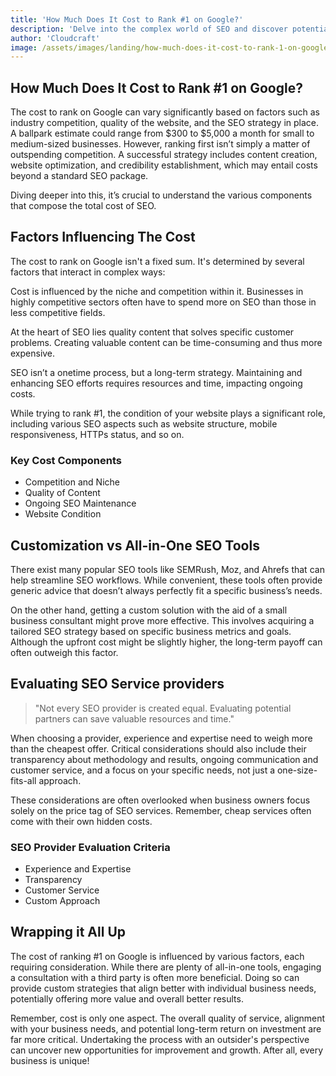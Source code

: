```yaml
---
title: 'How Much Does It Cost to Rank #1 on Google?'
description: 'Delve into the complex world of SEO and discover potential costs involved in ranking first on Google.'
author: 'Cloudcraft'
image: /assets/images/landing/how-much-does-it-cost-to-rank-1-on-google.jpg
---
```


## How Much Does It Cost to Rank #1 on Google?

The cost to rank on Google can vary significantly based on factors such as industry competition, quality of the website, and the SEO strategy in place. A ballpark estimate could range from $300 to $5,000 a month for small to medium-sized businesses. However, ranking first isn’t simply a matter of outspending competition. A successful strategy includes content creation, website optimization, and credibility establishment, which may entail costs beyond a standard SEO package.

Diving deeper into this, it’s crucial to understand the various components that compose the total cost of SEO.

<ServicesBlurb />

## Factors Influencing The Cost

The cost to rank on Google isn't a fixed sum. It's determined by several factors that interact in complex ways:

Cost is influenced by the niche and competition within it. Businesses in highly competitive sectors often have to spend more on SEO than those in less competitive fields.

At the heart of SEO lies quality content that solves specific customer problems. Creating valuable content can be time-consuming and thus more expensive.

SEO isn’t a onetime process, but a long-term strategy. Maintaining and enhancing SEO efforts requires resources and time, impacting ongoing costs.

While trying to rank #1, the condition of your website plays a significant role, including various SEO aspects such as website structure, mobile responsiveness, HTTPs status, and so on.

### Key Cost Components

 * Competition and Niche
 * Quality of Content
 * Ongoing SEO Maintenance
 * Website Condition
 
 ## Customization vs All-in-One SEO Tools

There exist many popular SEO tools like SEMRush, Moz, and Ahrefs that can help streamline SEO workflows. While convenient, these tools often provide generic advice that doesn’t always perfectly fit a specific business’s needs.

On the other hand, getting a custom solution with the aid of a small business consultant might prove more effective. This involves acquiring a tailored SEO strategy based on specific business metrics and goals. Although the upfront cost might be slightly higher, the long-term payoff can often outweigh this factor.

<GetStartedBlurb />

 ## Evaluating SEO Service providers

<blockquote tip>
"Not every SEO provider is created equal. Evaluating potential partners can save valuable resources and time."
</blockquote>

When choosing a provider, experience and expertise need to weigh more than the cheapest offer. Critical considerations should also include their transparency about methodology and results, ongoing communication and customer service, and a focus on your specific needs, not just a one-size-fits-all approach.

These considerations are often overlooked when business owners focus solely on the price tag of SEO services. Remember, cheap services often come with their own hidden costs.

### SEO Provider Evaluation Criteria

 * Experience and Expertise
 * Transparency
 * Customer Service
 * Custom Approach

## Wrapping it All Up

The cost of ranking #1 on Google is influenced by various factors, each requiring consideration. While there are plenty of all-in-one tools, engaging a consultation with a third party is often more beneficial. Doing so can provide custom strategies that align better with individual business needs, potentially offering more value and overall better results.

Remember, cost is only one aspect. The overall quality of service, alignment with your business needs, and potential long-term return on investment are far more critical. Undertaking the process with an outsider's perspective can uncover new opportunities for improvement and growth. After all, every business is unique!